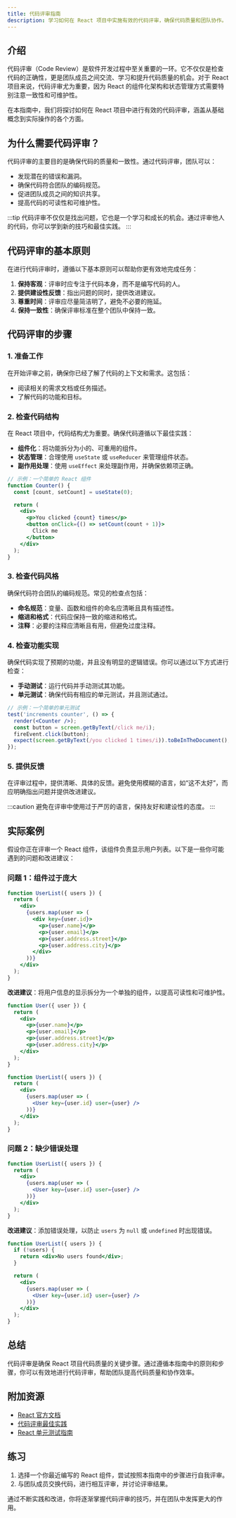 ```yaml
---
title: 代码评审指南
description: 学习如何在 React 项目中实施有效的代码评审，确保代码质量和团队协作。
---
```


## 介绍

代码评审（Code Review）是软件开发过程中至关重要的一环。它不仅仅是检查代码的正确性，更是团队成员之间交流、学习和提升代码质量的机会。对于 React 项目来说，代码评审尤为重要，因为 React 的组件化架构和状态管理方式需要特别注意一致性和可维护性。

在本指南中，我们将探讨如何在 React 项目中进行有效的代码评审，涵盖从基础概念到实际操作的各个方面。

## 为什么需要代码评审？

代码评审的主要目的是确保代码的质量和一致性。通过代码评审，团队可以：

- 发现潜在的错误和漏洞。
- 确保代码符合团队的编码规范。
- 促进团队成员之间的知识共享。
- 提高代码的可读性和可维护性。

:::tip
代码评审不仅仅是找出问题，它也是一个学习和成长的机会。通过评审他人的代码，你可以学到新的技巧和最佳实践。
:::

## 代码评审的基本原则

在进行代码评审时，遵循以下基本原则可以帮助你更有效地完成任务：

1. **保持客观**：评审时应专注于代码本身，而不是编写代码的人。
2. **提供建设性反馈**：指出问题的同时，提供改进建议。
3. **尊重时间**：评审应尽量简洁明了，避免不必要的拖延。
4. **保持一致性**：确保评审标准在整个团队中保持一致。

## 代码评审的步骤

### 1. 准备工作

在开始评审之前，确保你已经了解了代码的上下文和需求。这包括：

- 阅读相关的需求文档或任务描述。
- 了解代码的功能和目标。

### 2. 检查代码结构

在 React 项目中，代码结构尤为重要。确保代码遵循以下最佳实践：

- **组件化**：将功能拆分为小的、可重用的组件。
- **状态管理**：合理使用 `useState` 或 `useReducer` 来管理组件状态。
- **副作用处理**：使用 `useEffect` 来处理副作用，并确保依赖项正确。

```jsx
// 示例：一个简单的 React 组件
function Counter() {
  const [count, setCount] = useState(0);

  return (
    <div>
      <p>You clicked {count} times</p>
      <button onClick={() => setCount(count + 1)}>
        Click me
      </button>
    </div>
  );
}
```

### 3. 检查代码风格

确保代码符合团队的编码规范。常见的检查点包括：

- **命名规范**：变量、函数和组件的命名应清晰且具有描述性。
- **缩进和格式**：代码应保持一致的缩进和格式。
- **注释**：必要的注释应清晰且有用，但避免过度注释。

### 4. 检查功能实现

确保代码实现了预期的功能，并且没有明显的逻辑错误。你可以通过以下方式进行检查：

- **手动测试**：运行代码并手动测试其功能。
- **单元测试**：确保代码有相应的单元测试，并且测试通过。

```jsx
// 示例：一个简单的单元测试
test('increments counter', () => {
  render(<Counter />);
  const button = screen.getByText(/click me/i);
  fireEvent.click(button);
  expect(screen.getByText(/you clicked 1 times/i)).toBeInTheDocument();
});
```

### 5. 提供反馈

在评审过程中，提供清晰、具体的反馈。避免使用模糊的语言，如“这不太好”，而应明确指出问题并提供改进建议。

:::caution
避免在评审中使用过于严厉的语言，保持友好和建设性的态度。
:::

## 实际案例

假设你正在评审一个 React 组件，该组件负责显示用户列表。以下是一些你可能遇到的问题和改进建议：

### 问题 1：组件过于庞大

```jsx
function UserList({ users }) {
  return (
    <div>
      {users.map(user => (
        <div key={user.id}>
          <p>{user.name}</p>
          <p>{user.email}</p>
          <p>{user.address.street}</p>
          <p>{user.address.city}</p>
        </div>
      ))}
    </div>
  );
}
```

**改进建议**：将用户信息的显示拆分为一个单独的组件，以提高可读性和可维护性。

```jsx
function User({ user }) {
  return (
    <div>
      <p>{user.name}</p>
      <p>{user.email}</p>
      <p>{user.address.street}</p>
      <p>{user.address.city}</p>
    </div>
  );
}

function UserList({ users }) {
  return (
    <div>
      {users.map(user => (
        <User key={user.id} user={user} />
      ))}
    </div>
  );
}
```

### 问题 2：缺少错误处理

```jsx
function UserList({ users }) {
  return (
    <div>
      {users.map(user => (
        <User key={user.id} user={user} />
      ))}
    </div>
  );
}
```

**改进建议**：添加错误处理，以防止 `users` 为 `null` 或 `undefined` 时出现错误。

```jsx
function UserList({ users }) {
  if (!users) {
    return <div>No users found</div>;
  }

  return (
    <div>
      {users.map(user => (
        <User key={user.id} user={user} />
      ))}
    </div>
  );
}
```

## 总结

代码评审是确保 React 项目代码质量的关键步骤。通过遵循本指南中的原则和步骤，你可以有效地进行代码评审，帮助团队提高代码质量和协作效率。

## 附加资源

- [React 官方文档](https://reactjs.org/docs/getting-started.html)
- [代码评审最佳实践](https://google.github.io/eng-practices/review/)
- [React 单元测试指南](https://jestjs.io/docs/tutorial-react)

## 练习

1. 选择一个你最近编写的 React 组件，尝试按照本指南中的步骤进行自我评审。
2. 与团队成员交换代码，进行相互评审，并讨论评审结果。

通过不断实践和改进，你将逐渐掌握代码评审的技巧，并在团队中发挥更大的作用。